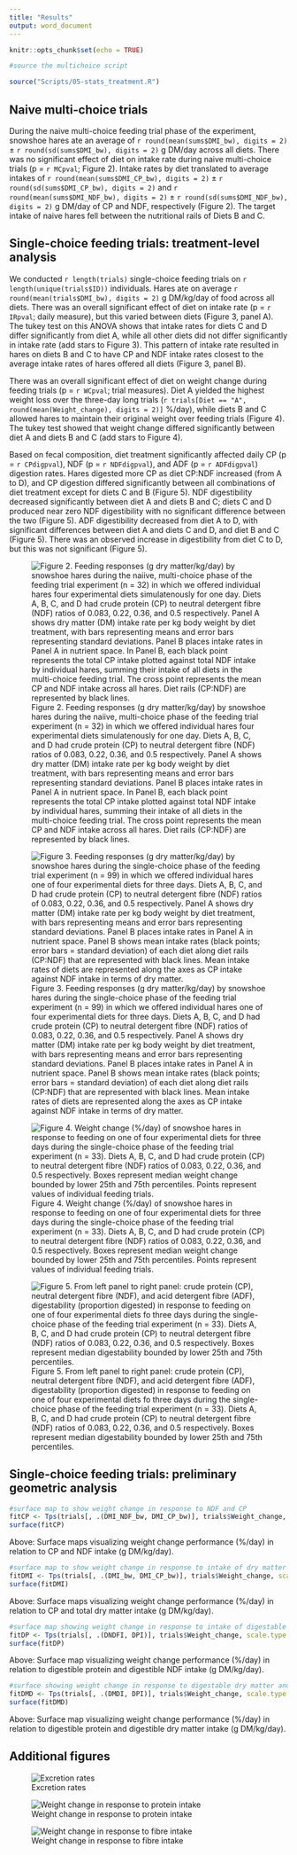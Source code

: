 ```yaml
---
title: "Results"
output: word_document
---
```


```r
knitr::opts_chunk$set(echo = TRUE)
```

```r

#source the multichoice script

source("Scripts/05-stats_treatment.R")

```

## Naive multi-choice trials

During the naive multi-choice feeding trial phase of the experiment, snowshoe hares ate an average of `r round(mean(sums$DMI_bw), digits = 2)` ± `r round(sd(sums$DMI_bw), digits = 2)` g DM/day across all diets. There was no significant effect of diet on intake rate during naive multi-choice trials (p = `r MCpval`; Figure 2). Intake rates by diet translated to average intakes of `r round(mean(sums$DMI_CP_bw), digits = 2)` ± `r round(sd(sums$DMI_CP_bw), digits = 2)` and `r round(mean(sums$DMI_NDF_bw), digits = 2)` ± `r round(sd(sums$DMI_NDF_bw), digits = 2)` g DM/day of CP and NDF, respectively (Figure 2). The target intake of naive hares fell between the nutritional rails of Diets B and C.

## Single-choice feeding trials: treatment-level analysis

We conducted `r length(trials)` single-choice feeding trials on `r length(unique(trials$ID))` individuals. Hares ate on average `r round(mean(trials$DMI_bw), digits = 2)` g DM/kg/day of food across all diets. There was an overall significant effect of diet on intake rate (p = `r IRpval`; daily measure), but this varied between diets (Figure 3, panel A). The tukey test on this ANOVA shows that intake rates for diets C and D differ significantly from diet A, while all other diets did not differ significantly in intake rate (add stars to Figure 3). This pattern of intake rate resulted in hares on diets B and C to have CP and NDF intake rates closest to the average intake rates of hares offered all diets (Figure 3, panel B).

There was an overall significant effect of diet on weight change during feeding trials (p = `r WCpval`; trial measures). Diet A yielded the highest weight loss over the three-day long trials (`r trials[Diet == "A", round(mean(Weight_change), digits = 2)]` %/day), while diets B and C allowed hares to maintain their original weight over feeding trials (Figure 4). The tukey test showed that weight change differed significantly between diet A and diets B and C (add stars to Figure 4).

Based on fecal composition, diet treatment significantly affected daily CP (p = `r CPdigpval`), NDF (p = `r NDFdigpval`), and ADF (p = `r ADFdigpval`) digestion rates. Hares digested more CP as diet CP:NDF increased (from A to D), and CP digestion differed significantly between all combinations of diet treatment except for diets C and B (Figure 5). NDF digestibility decreased significantly between diet A and diets B and C; diets C and D produced near zero NDF digestibility with no significant difference between the two (Figure 5). ADF digestibility decreased from diet A to D, with significant differences between diet A and diets C and D, and diet B and C (Figure 5). There was an observed increase in digestibility from diet C to D, but this was not significant (Figure 5).

![Figure 2. Feeding responses (g dry matter/kg/day) by snowshoe hares during the naiive, multi-choice phase of the feeding trial experiment (n = 32) in which we offered individual hares four experimental diets simulatenously for one day. Diets A, B, C, and D had crude protein (CP) to neutral detergent fibre (NDF) ratios of 0.083, 0.22, 0.36, and 0.5 respectively. Panel A shows dry matter (DM) intake rate per kg body weight by diet treatment, with bars representing means and error bars representing standard deviations. Panel B places intake rates in Panel A in nutrient space. In Panel B, each black point represents the total CP intake plotted against total NDF intake by individual hares, summing their intake of all diets in the multi-choice feeding trial. The cross point represents the mean CP and NDF intake across all hares. Diet rails (CP:NDF) are represented by black lines.](Output/figures/targetintake.jpeg)

![Figure 3. Feeding responses (g dry matter/kg/day) by snowshoe hares during the single-choice phase of the feeding trial experiment (n = 99) in which we offered individual hares one of four experimental diets for three days. Diets A, B, C, and D had crude protein (CP) to neutral detergent fibre (NDF) ratios of 0.083, 0.22, 0.36, and 0.5 respectively. Panel A shows dry matter (DM) intake rate per kg body weight by diet treatment, with bars representing means and error bars representing standard deviations. Panel B places intake rates in Panel A in nutrient space. Panel B shows mean intake rates (black points; error bars = standard deviation) of each diet along diet rails (CP:NDF) that are represented with black lines. Mean intake rates of diets are represented along the axes as CP intake against NDF intake in terms of dry matter.](Output/figures/intakebarandrail.jpeg)

![Figure 4. Weight change (%/day) of snowshoe hares in response to feeding on one of four experimental diets for three days during the single-choice phase of the feeding trial experiment (n = 33). Diets A, B, C, and D had crude protein (CP) to neutral detergent fibre (NDF) ratios of 0.083, 0.22, 0.36, and 0.5 respectively. Boxes represent median weight change bounded by lower 25th and 75th percentiles. Points represent values of individual feeding trials.](Output/figures/weightchangebar.jpeg)

![Figure 5. From left panel to right panel: crude protein (CP), neutral detergent fibre (NDF), and acid detergent fibre (ADF), digestability (proportion digested) in response to feeding on one of four experimental diets fo three days during the single-choice phase of the feeding trial experiment (n = 33). Diets A, B, C, and D had crude protein (CP) to neutral detergent fibre (NDF) ratios of 0.083, 0.22, 0.36, and 0.5 respectively. Boxes represent median digestability bounded by lower 25th and 75th percentiles.](Output/figures/dietdigestion.jpeg)

## Single-choice feeding trials: preliminary geometric analysis



```r
#surface map to show weight change in response to NDF and CP
fitCP <- Tps(trials[, .(DMI_NDF_bw, DMI_CP_bw)], trials$Weight_change, scale.type = "range")
surface(fitCP)

```
Above: Surface maps visualizing weight change performance (%/day) in relation to CP and NDF intake (g DM/kg/day).

```r
#surface map to show weight change in response to intake of dry matter and protein
fitDMI <- Tps(trials[, .(DMI_bw, DMI_CP_bw)], trials$Weight_change, scale.type = "range")
surface(fitDMI)
```
Above: Surface maps visualizing weight change performance (%/day) in relation to CP and total dry matter intake (g DM/kg/day).


```r
#surface map showing weight change in response to intake of digestable protein and NDF
fitDP <- Tps(trials[, .(DNDFI, DPI)], trials$Weight_change, scale.type = "range")
surface(fitDP)

```
Above: Surface map visualizing weight change performance (%/day) in relation to digestible protein and digestible NDF intake (g DM/kg/day).



```r
#surface showing weight change in response to digestable dry matter and digestable protein intake
fitDMD <- Tps(trials[, .(DMDI, DPI)], trials$Weight_change, scale.type = "range")
surface(fitDMD)

```
Above: Surface map visualizing weight change performance (%/day) in relation to digestible protein and digestible dry matter intake (g DM/kg/day).


## Additional figures

![Excretion rates](Output/figures/excretionrates.jpg)

![Weight change in response to protein intake](Output/figures/proteinintake.jpeg)

![Weight change in response to fibre intake](Output/figures/NDFintake.jpeg)
